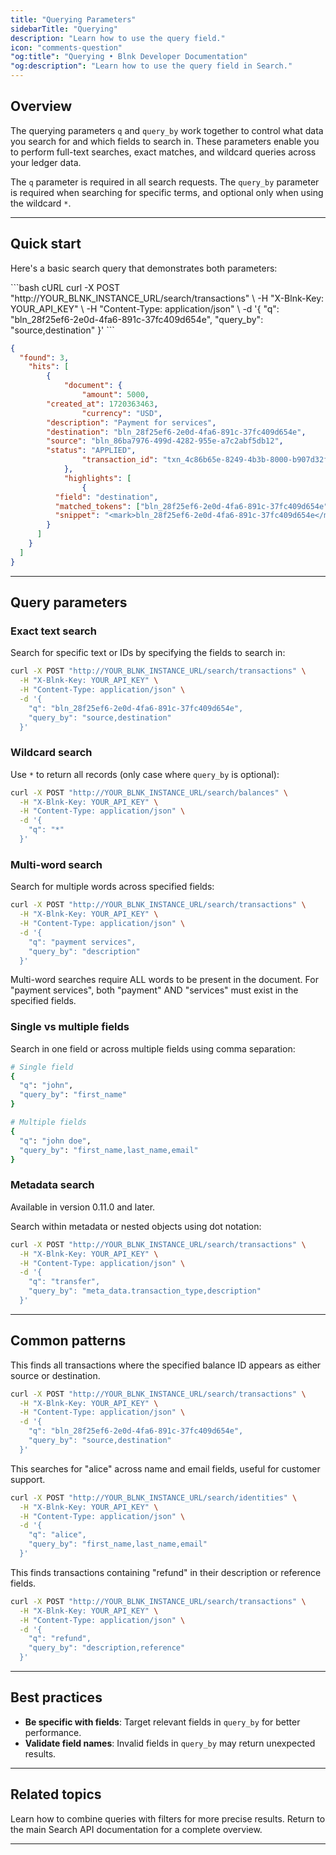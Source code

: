 ```yaml
---
title: "Querying Parameters"
sidebarTitle: "Querying"
description: "Learn how to use the query field."
icon: "comments-question"
"og:title": "Querying • Blnk Developer Documentation" 
"og:description": "Learn how to use the query field in Search."
---
```



## Overview

The querying parameters `q` and `query_by` work together to control what data you search for and which fields to search in. These parameters enable you to perform full-text searches, exact matches, and wildcard queries across your ledger data.

The `q` parameter is required in all search requests. The `query_by` parameter is required when searching for specific terms, and optional only when using the wildcard `*`.

---

## Quick start

Here's a basic search query that demonstrates both parameters:

<CodeGroup>
```bash cURL
curl -X POST "http://YOUR_BLNK_INSTANCE_URL/search/transactions" \
  -H "X-Blnk-Key: YOUR_API_KEY" \
  -H "Content-Type: application/json" \
  -d '{
    "q": "bln_28f25ef6-2e0d-4fa6-891c-37fc409d654e",
    "query_by": "source,destination"
  }'
```

```json Response
{
  "found": 3,
    "hits": [
        {
            "document": {
                "amount": 5000,
        "created_at": 1720363463,
                "currency": "USD",
        "description": "Payment for services",
        "destination": "bln_28f25ef6-2e0d-4fa6-891c-37fc409d654e",
        "source": "bln_86ba7976-499d-4282-955e-a7c2abf5db12",
        "status": "APPLIED",
                "transaction_id": "txn_4c86b65e-8249-4b3b-8000-b907d32f9a9f"
            },
            "highlights": [
                {
          "field": "destination",
          "matched_tokens": ["bln_28f25ef6-2e0d-4fa6-891c-37fc409d654e"],
          "snippet": "<mark>bln_28f25ef6-2e0d-4fa6-891c-37fc409d654e</mark>"
        }
      ]
    }
  ]
}
```
</CodeGroup>

---

## Query parameters

### Exact text search

Search for specific text or IDs by specifying the fields to search in:

```bash
curl -X POST "http://YOUR_BLNK_INSTANCE_URL/search/transactions" \
  -H "X-Blnk-Key: YOUR_API_KEY" \
  -H "Content-Type: application/json" \
  -d '{
    "q": "bln_28f25ef6-2e0d-4fa6-891c-37fc409d654e",
    "query_by": "source,destination"
  }'
```

### Wildcard search

Use `*` to return all records (only case where `query_by` is optional):

```bash
curl -X POST "http://YOUR_BLNK_INSTANCE_URL/search/balances" \
  -H "X-Blnk-Key: YOUR_API_KEY" \
  -H "Content-Type: application/json" \
  -d '{
    "q": "*"
  }'
```

### Multi-word search

Search for multiple words across specified fields:

```bash
curl -X POST "http://YOUR_BLNK_INSTANCE_URL/search/transactions" \
  -H "X-Blnk-Key: YOUR_API_KEY" \
  -H "Content-Type: application/json" \
  -d '{
    "q": "payment services",
    "query_by": "description"
  }'
```

<Warning>
Multi-word searches require ALL words to be present in the document. For "payment services", both "payment" AND "services" must exist in the specified fields.
</Warning>

### Single vs multiple fields

Search in one field or across multiple fields using comma separation:

```bash
# Single field
{
  "q": "john",
  "query_by": "first_name"
}

# Multiple fields
{
  "q": "john doe",
  "query_by": "first_name,last_name,email"
}
```

### Metadata search

<Info> Available in version 0.11.0 and later. </Info>

Search within metadata or nested objects using dot notation:

```bash
curl -X POST "http://YOUR_BLNK_INSTANCE_URL/search/transactions" \
  -H "X-Blnk-Key: YOUR_API_KEY" \
  -H "Content-Type: application/json" \
  -d '{
    "q": "transfer",
    "query_by": "meta_data.transaction_type,description"
  }'
```

---

## Common patterns

<Steps>
<Step title="Search for a specific balance's transactions">
This finds all transactions where the specified balance ID appears as either source or destination.

```bash
curl -X POST "http://YOUR_BLNK_INSTANCE_URL/search/transactions" \
  -H "X-Blnk-Key: YOUR_API_KEY" \
  -H "Content-Type: application/json" \
  -d '{
    "q": "bln_28f25ef6-2e0d-4fa6-891c-37fc409d654e",
    "query_by": "source,destination"
  }'
```
</Step>

<Step title="Find customers by name or email">
This searches for "alice" across name and email fields, useful for customer support.

```bash
curl -X POST "http://YOUR_BLNK_INSTANCE_URL/search/identities" \
  -H "X-Blnk-Key: YOUR_API_KEY" \
  -H "Content-Type: application/json" \
  -d '{
    "q": "alice",
    "query_by": "first_name,last_name,email"
  }'
```
</Step>

<Step title="Find transactions by description keywords">
This finds transactions containing "refund" in their description or reference fields.

```bash
curl -X POST "http://YOUR_BLNK_INSTANCE_URL/search/transactions" \
  -H "X-Blnk-Key: YOUR_API_KEY" \
  -H "Content-Type: application/json" \
  -d '{
    "q": "refund",
    "query_by": "description,reference"
  }'
```
</Step>
</Steps>

---

## Best practices

- **Be specific with fields**: Target relevant fields in `query_by` for better performance.
- **Validate field names**: Invalid fields in `query_by` may return unexpected results.

---

## Related topics

<CardGroup cols={1}>
  <Card title="Filtering" iconType="duotone" icon="filter" href="/search/filtering">
    Learn how to combine queries with filters for more precise results.
  </Card>
  
  <Card title="Search overview" iconType="duotone" icon="magnifying-glass" href="/search/overview">
    Return to the main Search API documentation for a complete overview.
  </Card>
</CardGroup>

---

<NeedHelp />